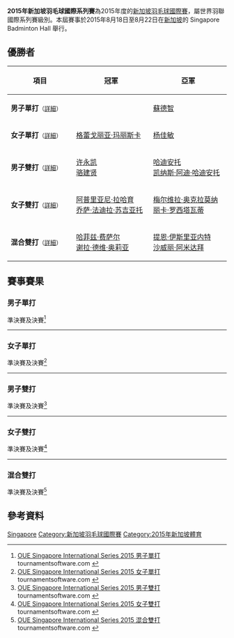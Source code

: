 {{noteTA|G1=Badminton}}
{{infobox badminton event
|name           = 2015年新加坡羽毛球國際系列賽
|image          = 
|size           = 
|caption        =
|dates          = 2015年8月18日－8月22日
|number_edition = 
|level          = 4B
|prize_money    = 5,000美元
|location       = {{SIN}}
|venue          = Singapore Badminton Hall
|previous       = 2014年新加坡羽毛球國際系列賽 
|next           = 2016年新加坡羽毛球國際系列賽
}}
'''2015年新加坡羽毛球國際系列賽'''為2015年度的[[新加坡羽毛球國際賽|新加坡羽毛球國際賽]]，屬世界羽聯國際系列賽級別。本屆賽事於2015年8月18日至8月22日在[[新加坡|新加坡]]的 Singapore Badminton Hall 舉行。

== 優勝者 ==
{| class=wikitable style="font-size:small"
!width="200"|項目
!width="250"|冠軍
!width="250"|亞軍
|-
|'''男子單打'''<small>（[[#男子單打|詳細]]）</small>
|{{nowrap|{{flagicon|MAS}} [[伊斯干达·祖卡奈因·扎因丁|伊斯干达·祖卡奈因·扎因丁]]}}
|{{flagicon|MAS}} [[蘇德智|蘇德智]]
|-
|'''女子單打'''<small>（[[#女子單打|詳細]]）</small>
|{{flagicon|INA}} [[格蕾戈丽亚·玛丽斯卡|格蕾戈丽亚·玛丽斯卡]]
|{{flagicon|SIN}} [[杨佳敏|杨佳敏]]
|-
|'''男子雙打'''<small>（[[#男子雙打|詳細]]）</small>
|{{flagicon|SIN}} [[许永凯|许永凯]]<br/>{{flagicon|SIN}} [[骆建贤|骆建贤]]
|{{flagicon|INA}} [[哈迪安托|哈迪安托]]<br/>{{flagicon|INA}} [[凯纳斯·阿迪·哈迪安托|凯纳斯·阿迪·哈迪安托]]
|-
|'''女子雙打'''<small>（[[#女子雙打|詳細]]）</small>
|{{flagicon|INA}} [[阿普里亚尼·拉哈育|阿普里亚尼·拉哈育]]<br/>{{flagicon|INA}} [[乔萨·法迪拉·苏吉亚托|乔萨·法迪拉·苏吉亚托]]
|{{flagicon|INA}} [[梅尔维拉·奥克拉莫纳|梅尔维拉·奥克拉莫纳]]<br/>{{flagicon|INA}} [[丽卡·罗西塔瓦蒂|丽卡·罗西塔瓦蒂]]
|-
|'''混合雙打'''<small>（[[#混合雙打|詳細]]）</small>
|{{flagicon|INA}} [[哈菲兹·费萨尔|哈菲兹·费萨尔]]<br/>{{flagicon|INA}} [[谢拉·德维·奥莉亚|谢拉·德维·奥莉亚]]
|{{flagicon|THA}} [[提恩·伊斯里亚内特|提恩·伊斯里亚内特]]<br/>{{flagicon|THA}} [[沙威丽·阿米达拜|沙威丽·阿米达拜]]
|}

== 賽事賽果 ==
=== 男子單打 ===
;準決賽及決賽<ref name="MS">[http://bwf.tournamentsoftware.com/sport/draw.aspx?id=555F7302-FDDD-4668-82F7-5E0B5AF34858&draw=1 OUE Singapore International Series 2015 男子單打] {{Wayback|url=http://bwf.tournamentsoftware.com/sport/draw.aspx?id=555F7302-FDDD-4668-82F7-5E0B5AF34858&draw=1 |date=20211120055847 }} tournamentsoftware.com {{en}}</ref>
{{4TeamBracket-Tennis3-v2
| team-width=200
| RD1-seed1=1
| RD1-team1='''{{nowrap|{{flagicon|MAS}} [[伊斯干达·祖卡奈因·扎因丁|伊斯干达·祖卡奈因·扎因丁]]}}
| RD1-score1-1='''21
| RD1-score1-2='''21
| RD1-score1-3=
| RD1-seed2=4
| RD1-team2={{flagicon|MAS}} [[宋浚洋|宋浚洋]]
| RD1-score2-1=14
| RD1-score2-2=15
| RD1-score2-3=

| RD1-seed3=3
| RD1-team3='''{{flagicon|MAS}} [[蘇德智|蘇德智]]
| RD1-score3-1='''21
| RD1-score3-2='''21
| RD1-score3-3=
| RD1-seed4=2
| RD1-team4={{flagicon|MAS}} [[吳順發|吳順發]]
| RD1-score4-1=12
| RD1-score4-2=10
| RD1-score4-3=

| RD2-seed1=1
| RD2-team1='''{{nowrap|{{flagicon|MAS}} [[伊斯干达·祖卡奈因·扎因丁|伊斯干达·祖卡奈因·扎因丁]]}}
| RD2-score1-1='''21
| RD2-score1-2='''21
| RD2-score1-3=
| RD2-seed2=3
| RD2-team2={{flagicon|MAS}} [[蘇德智|蘇德智]]
| RD2-score2-1=11
| RD2-score2-2=15
| RD2-score2-3=
}}
----

=== 女子單打 ===
;準決賽及決賽<ref name="WS">[http://bwf.tournamentsoftware.com/sport/draw.aspx?id=555F7302-FDDD-4668-82F7-5E0B5AF34858&draw=3 OUE Singapore International Series 2015 女子單打] {{Wayback|url=http://bwf.tournamentsoftware.com/sport/draw.aspx?id=555F7302-FDDD-4668-82F7-5E0B5AF34858&draw=3 |date=20190709181842 }} tournamentsoftware.com {{en}}</ref>
{{4TeamBracket-Tennis3-v2
| team-width=200
| RD1-seed1=Q
| RD1-team1='''{{flagicon|SIN}} [[杨佳敏|杨佳敏]]
| RD1-score1-1='''21
| RD1-score1-2=18
| RD1-score1-3='''21
| RD1-seed2=Q
| RD1-team2={{flagicon|TPE}} [[許玟琪|許玟琪]]
| RD1-score2-1=12
| RD1-score2-2='''21
| RD1-score2-3=18

| RD1-seed3=
| RD1-team3={{flagicon|THA}} [[塔莫万·普帕达布信|塔莫万·普帕达布信]]
| RD1-score3-1=10
| RD1-score3-2=19
| RD1-score3-3=
| RD1-seed4=
| RD1-team4='''{{nowrap|{{flagicon|INA}} [[格蕾戈丽亚·玛丽斯卡|格蕾戈丽亚·玛丽斯卡]]}}
| RD1-score4-1='''21
| RD1-score4-2='''21
| RD1-score4-3=

| RD2-seed1=Q
| RD2-team1={{flagicon|SIN}} [[杨佳敏|杨佳敏]]
| RD2-score1-1=20
| RD2-score1-2=15
| RD2-score1-3=
| RD2-seed2=
| RD2-team2='''{{flagicon|INA}} [[格蕾戈丽亚·玛丽斯卡|格蕾戈丽亚·玛丽斯卡]]
| RD2-score2-1='''22
| RD2-score2-2='''21
| RD2-score2-3=
}}
----

=== 男子雙打 ===
;準決賽及決賽<ref name="MD">[http://bwf.tournamentsoftware.com/sport/draw.aspx?id=555F7302-FDDD-4668-82F7-5E0B5AF34858&draw=5 OUE Singapore International Series 2015 男子雙打] tournamentsoftware.com {{en}}</ref>
{{4TeamBracket-Tennis3-v2
| team-width=200
| RD1-seed1=
| RD1-team1='''{{flagicon|SIN}} [[许永凯|许永凯]]<br/> {{flagicon|SIN}} [[骆建贤|骆建贤]]
| RD1-score1-1='''21
| RD1-score1-2='''24
| RD1-score1-3=
| RD1-seed2=6
| RD1-team2={{flagicon|MAS}} [[Darren_Isaac_Devadass|Darren Isaac Devadass]]<br/> {{flagicon|MAS}} [[Vountus_Indra_Mawan|Vountus Indra Mawan]]
| RD1-score2-1=12
| RD1-score2-2=22
| RD1-score2-3=

| RD1-seed3=
| RD1-team3={{flagicon|THA}} [[万纳瓦·安布苏万|万纳瓦·安布苏万]]<br/> {{flagicon|THA}} [[提恩·伊斯里亚内特|提恩·伊斯里亚内特]]
| RD1-score3-1=17
| RD1-score3-2=17
| RD1-score3-3=
| RD1-seed4=7
| RD1-team4='''{{flagicon|INA}} [[哈迪安托|哈迪安托]]<br/> {{flagicon|INA}} [[凯纳斯·阿迪·哈迪安托|凯纳斯·阿迪·哈迪安托]]
| RD1-score4-1='''21
| RD1-score4-2='''21
| RD1-score4-3=

| RD2-seed1=
| RD2-team1='''{{flagicon|SIN}} [[许永凯|许永凯]]<br/> {{flagicon|SIN}} [[骆建贤|骆建贤]]
| RD2-score1-1=13
| RD2-score1-2='''21
| RD2-score1-3='''21
| RD2-seed2=7
| RD2-team2={{flagicon|INA}} [[哈迪安托|哈迪安托]]<br/> {{flagicon|INA}} [[凯纳斯·阿迪·哈迪安托|凯纳斯·阿迪·哈迪安托]]
| RD2-score2-1='''21
| RD2-score2-2=16
| RD2-score2-3=19
}}
----

=== 女子雙打 ===
;準決賽及決賽<ref name="WD">[http://bwf.tournamentsoftware.com/sport/draw.aspx?id=555F7302-FDDD-4668-82F7-5E0B5AF34858&draw=6 OUE Singapore International Series 2015 女子雙打] {{Wayback|url=http://bwf.tournamentsoftware.com/sport/draw.aspx?id=555F7302-FDDD-4668-82F7-5E0B5AF34858&draw=6 |date=20190709181847 }} tournamentsoftware.com {{en}}</ref>
{{4TeamBracket-Tennis3-v2
| team-width=200
| RD1-seed1=
| RD1-team1={{flagicon|INA}} [[尼萨克·普吉·莱斯塔里|尼萨克·普吉·莱斯塔里]]<br/> {{flagicon|INA}} [[梅里萨·辛迪·萨普特里|梅里萨·辛迪·萨普特里]]
| RD1-score1-1=9
| RD1-score1-2=18
| RD1-score1-3=
| RD1-seed2=7
| RD1-team2='''{{flagicon|INA}} [[梅尔维拉·奥克拉莫纳|梅尔维拉·奥克拉莫纳]]<br/> {{flagicon|INA}} [[丽卡·罗西塔瓦蒂|丽卡·罗西塔瓦蒂]]
| RD1-score2-1='''21
| RD1-score2-2='''21
| RD1-score2-3=

| RD1-seed3=
| RD1-team3={{flagicon|SIN}} [[蔡依玲|蔡依玲]]<br/> {{flagicon|SIN}} [[普特里·萨里·戴维·西特拉|普特里·萨里·戴维·西特拉]]
| RD1-score3-1='''22
| RD1-score3-2=14
| RD1-score3-3=14
| RD1-seed4=2
| RD1-team4='''{{flagicon|INA}} [[阿普里亚尼·拉哈育|阿普里亚尼·拉哈育]]<br/> {{flagicon|INA}} [[乔萨·法迪拉·苏吉亚托|乔萨·法迪拉·苏吉亚托]]
| RD1-score4-1=20
| RD1-score4-2='''21
| RD1-score4-3='''21

| RD2-seed1=7
| RD2-team1={{flagicon|INA}} [[梅尔维拉·奥克拉莫纳|梅尔维拉·奥克拉莫纳]]<br/> {{flagicon|INA}} [[丽卡·罗西塔瓦蒂|丽卡·罗西塔瓦蒂]]
| RD2-score1-1=20
| RD2-score1-2='''21
| RD2-score1-3=10
| RD2-seed2=2
| RD2-team2='''{{flagicon|INA}} [[阿普里亚尼·拉哈育|阿普里亚尼·拉哈育]]<br/> {{flagicon|INA}} [[乔萨·法迪拉·苏吉亚托|乔萨·法迪拉·苏吉亚托]]
| RD2-score2-1='''22
| RD2-score2-2=16
| RD2-score2-3='''21
}}
----

=== 混合雙打 ===
;準決賽及決賽<ref name="XD">[http://bwf.tournamentsoftware.com/sport/draw.aspx?id=555F7302-FDDD-4668-82F7-5E0B5AF34858&draw=7 OUE Singapore International Series 2015 混合雙打] {{Wayback|url=http://bwf.tournamentsoftware.com/sport/draw.aspx?id=555F7302-FDDD-4668-82F7-5E0B5AF34858&draw=7 |date=20190709181859 }} tournamentsoftware.com {{en}}</ref>
{{4TeamBracket-Tennis3-v2
| team-width=200
| RD1-seed1=7
| RD1-team1={{flagicon|INA}} [[Hendrik_K_Clinton|Hendrik K Clinton]]<br/> {{flagicon|INA}} [[Phita_Haningtyas_Mentari|Phita Haningtyas Mentari]]
| RD1-score1-1=11
| RD1-score1-2=17
| RD1-score1-3=
| RD1-seed2=5
| RD1-team2='''{{flagicon|THA}} [[提恩·伊斯里亚内特|提恩·伊斯里亚内特]]<br/> {{flagicon|THA}} [[沙威丽·阿米达拜|沙威丽·阿米达拜]]
| RD1-score2-1='''21
| RD1-score2-2='''21
| RD1-score2-3=

| RD1-seed3=Q
| RD1-team3={{flagicon|THA}} [[万纳瓦·安布苏万|万纳瓦·安布苏万]]<br/> {{flagicon|THA}} [[帕冲攀·磋楚翁|帕冲攀·磋楚翁]]
| RD1-score3-1=20
| RD1-score3-2=15
| RD1-score3-3=
| RD1-seed4=2
| RD1-team4='''{{flagicon|INA}} [[哈菲兹·费萨尔|哈菲兹·费萨尔]]<br/> {{flagicon|INA}} [[谢拉·德维·奥莉亚|谢拉·德维·奥莉亚]]
| RD1-score4-1='''22
| RD1-score4-2='''21
| RD1-score4-3=

| RD2-seed1=5
| RD2-team1={{flagicon|THA}} [[提恩·伊斯里亚内特|提恩·伊斯里亚内特]]<br/> {{flagicon|THA}} [[沙威丽·阿米达拜|沙威丽·阿米达拜]]
| RD2-score1-1=14
| RD2-score1-2=17
| RD2-score1-3=
| RD2-seed2=2
| RD2-team2='''{{flagicon|INA}} [[哈菲兹·费萨尔|哈菲兹·费萨尔]]<br/> {{flagicon|INA}} [[谢拉·德维·奥莉亚|谢拉·德维·奥莉亚]]
| RD2-score2-1='''21
| RD2-score2-2='''21
| RD2-score2-3=
}}

== 參考資料 ==
{{Reflist}}

[[Category:2015年世界羽聯國際系列賽|Singapore]]
[[Category:新加坡羽毛球國際賽|Category:新加坡羽毛球國際賽]]
[[Category:2015年新加坡體育|Category:2015年新加坡體育]]